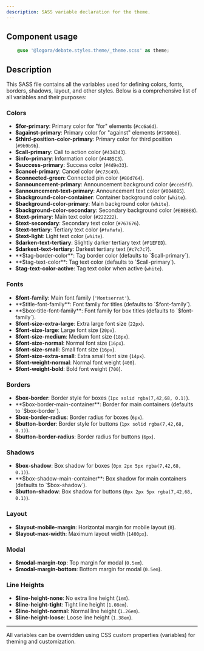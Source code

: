 ```yaml
---
description: SASS variable declaration for the theme.
---
```


## Component usage
```scss
    @use '@logora/debate.styles.theme/_theme.scss' as theme;
```

## Description


This SASS file contains all the variables used for defining colors, fonts, borders, shadows, layout, and other styles. Below is a comprehensive list of all variables and their purposes:


### Colors

- **$for-primary**: Primary color for "for" elements (`#cc6a6d`).
- **$against-primary**: Primary color for "against" elements (`#7980bb`).
- **$third-position-color-primary**: Primary color for third position (`#9b9b9b`).
- **$call-primary**: Call to action color (`#434343`).
- **$info-primary**: Information color (`#4485C3`).
- **$success-primary**: Success color (`#4d9e33`).
- **$cancel-primary**: Cancel color (`#c73c49`).
- **$connected-green**: Connected pin color (`#80d764`).
- **$announcement-primary**: Announcement background color (`#cce5ff`).
- **$announcement-text-primary**: Announcement text color (`#004085`).
- **$background-color-container**: Container background color (`white`).
- **$background-color-primary**: Main background color (`white`).
- **$background-color-secondary**: Secondary background color (`#E8E8E8`).
- **$text-primary**: Main text color (`#222222`).
- **$text-secondary**: Secondary text color (`#767676`).
- **$text-tertiary**: Tertiary text color (`#fafafa`).
- **$text-light**: Light text color (`white`).
- **$darken-text-tertiary**: Slightly darker tertiary text (`#F1EFED`).
- **$darkest-text-tertiary**: Darkest tertiary text (`#c7c7c7`).
- **$tag-border-color**: Tag border color (defaults to `$call-primary`).
- **$tag-text-color**: Tag text color (defaults to `$call-primary`).
- **$tag-text-color-active**: Tag text color when active (`white`).

### Fonts

- **$font-family**: Main font family (`'Montserrat'`).
- **$title-font-family**: Font family for titles (defaults to `$font-family`).
- **$box-title-font-family**: Font family for box titles (defaults to `$font-family`).
- **$font-size-extra-large**: Extra large font size (`22px`).
- **$font-size-large**: Large font size (`20px`).
- **$font-size-medium**: Medium font size (`18px`).
- **$font-size-normal**: Normal font size (`16px`).
- **$font-size-small**: Small font size (`16px`).
- **$font-size-extra-small**: Extra small font size (`14px`).
- **$font-weight-normal**: Normal font weight (`400`).
- **$font-weight-bold**: Bold font weight (`700`).

### Borders

- **$box-border**: Border style for boxes (`1px solid rgba(7,42,68, 0.1)`).
- **$box-border-main-container**: Border for main containers (defaults to `$box-border`).
- **$box-border-radius**: Border radius for boxes (`6px`).
- **$button-border**: Border style for buttons (`1px solid rgba(7,42,68, 0.1)`).
- **$button-border-radius**: Border radius for buttons (`6px`).

### Shadows

- **$box-shadow**: Box shadow for boxes (`0px 2px 5px rgba(7,42,68, 0.1)`).
- **$box-shadow-main-container**: Box shadow for main containers (defaults to `$box-shadow`).
- **$button-shadow**: Box shadow for buttons (`0px 2px 5px rgba(7,42,68, 0.1)`).

### Layout

- **$layout-mobile-margin**: Horizontal margin for mobile layout (`0`).
- **$layout-max-width**: Maximum layout width (`1400px`).

### Modal

- **$modal-margin-top**: Top margin for modal (`0.5em`).
- **$modal-margin-bottom**: Bottom margin for modal (`0.5em`).

### Line Heights

- **$line-height-none**: No extra line height (`1em`).
- **$line-height-tight**: Tight line height (`1.08em`).
- **$line-height-normal**: Normal line height (`1.26em`).
- **$line-height-loose**: Loose line height (`1.38em`).

---

All variables can be overridden using CSS custom properties (variables) for theming and customization.

